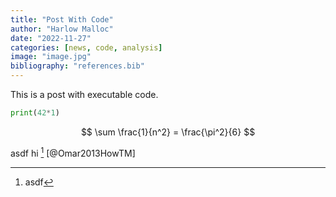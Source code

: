 ```yaml
---
title: "Post With Code"
author: "Harlow Malloc"
date: "2022-11-27"
categories: [news, code, analysis]
image: "image.jpg"
bibliography: "references.bib"
---
```


This is a post with executable code.

```python
print(42*1)
```

$$ \sum \frac{1}{n^2} = \frac{\pi^2}{6} $$

asdf hi [^1] [@Omar2013HowTM]

[^1]: asdf
